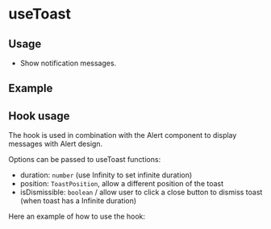 
<Meta of={useToastStories} />

# useToast

## Usage

- Show notification messages.

## Example

<Canvas of={useToastStories.Example} />

## Hook usage

The hook is used in combination with the Alert component to display messages with Alert design.

Options can be passed to useToast functions:

- duration: `number` (use Infinity to set infinite duration)
- position: `ToastPosition`,
  allow a different position of the toast
- isDismissible: `boolean` / allow user to click a close button to dismiss toast (when toast has a Infinite duration)

Here an example of how to use the hook:

```jsx
const toast = useToast();

const infoNotify = () =>
  toast.info(`This is an info message with duration equal to ${Infinity}`, {
    duration: Infinity,
    isDismissible: true,
  });

const warningNotify = () =>
  toast.warning(<h3>This is a warning message in a H3 tag</h3>);

const sucessNotify = () => toast.success("This is a success message!");

const errorNotify = () =>
  toast.error(<div>This is an error message in a DIV tag</div>);
```
